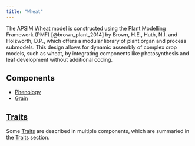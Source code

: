 ```yaml
---
title: "Wheat"
---
```


The APSIM Wheat model is constructed using the Plant Modelling Framework (PMF) [@brown_plant_2014] by Brown, H.E., Huth, N.I. and Holzworth, D.P., which offers a modular library of plant organ and process submodels. This design allows for dynamic assembly of complex crop models, such as wheat, by integrating components like photosynthesis and leaf development without additional coding.


## Components

* [Phenology](Phenology)
* [Grain](Grain)


## [Traits](Traits)

Some [Traits](Traits) are described in multiple components, which are summaried in the [Traits](Traits) section.

